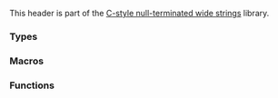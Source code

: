 {{cpp/header/title|cwctype}}
{{cpp/header/navbar}}
{{cpp/header/c}}

This header is part of the [[cpp/string/wide|C-style null-terminated wide strings]] library.

===Types===
{{dsc begin}}
{{dsc | {{tt|wctrans_t}} | scalar type that holds locale-specific character mapping }}
{{dsc | {{tt|wctype_t}} | scalar type that holds locale-specific character classification }}
{{dsc | {{tt|wint_t}} | integer type that can hold any valid wide character and at least one more value }}
{{dsc end}}

===Macros===
{{dsc begin}}
{{dsc macro const | WEOF |  nolink=true | a non-character value of type wint_t used to indicate errors}}
{{dsc end}}

===Functions===
{{dsc begin}}
{{dsc h2 | Character classification}}
{{dsc inc | cpp/string/wide/dsc iswalnum}}
{{dsc inc | cpp/string/wide/dsc iswalpha}}
{{dsc inc | cpp/string/wide/dsc iswlower}}
{{dsc inc | cpp/string/wide/dsc iswupper}}
{{dsc inc | cpp/string/wide/dsc iswdigit}}
{{dsc inc | cpp/string/wide/dsc iswxdigit}}
{{dsc inc | cpp/string/wide/dsc iswcntrl}}
{{dsc inc | cpp/string/wide/dsc iswgraph}}
{{dsc inc | cpp/string/wide/dsc iswspace}}
{{dsc inc | cpp/string/wide/dsc iswblank}}
{{dsc inc | cpp/string/wide/dsc iswprint}}
{{dsc inc | cpp/string/wide/dsc iswpunct}}
{{dsc inc | cpp/string/wide/dsc iswctype}}
{{dsc inc | cpp/string/wide/dsc wctype}}
{{dsc h2 | Character manipulation}}
{{dsc inc | cpp/string/wide/dsc towlower}}
{{dsc inc | cpp/string/wide/dsc towupper}}
{{dsc inc | cpp/string/wide/dsc towctrans}}
{{dsc inc | cpp/string/wide/dsc wctrans}}
{{dsc end}}

{{langlinks|es|ja|ru|zh}}